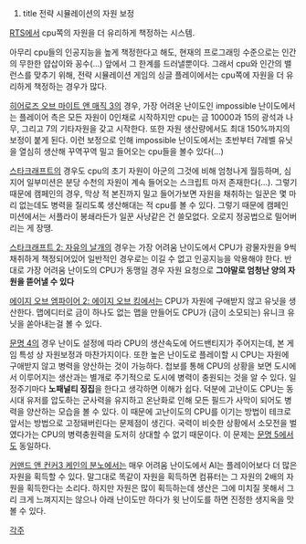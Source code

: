 #title 전략 시뮬레이션의 자원 보정

[[RTS]]에서 cpu쪽의 자원을 더 유리하게 책정하는 시스템. 

아무리 cpu들의 인공지능을 높게 책정한다고 해도, 현재의 프로그래밍 수준으로는 인간의 무한한 얍삽이와 꽁수(...) 앞에서 그 한계를 드러낼뿐이다. 그래서 cpu와 인간의 밸런스를 맞추기 위해, 전략 시뮬레이션 게임의 싱글 플레이에서는 cpu쪽에 자원을 더 유리하게 책정하는 경우가 많다. 

[[히어로즈 오브 마이트 앤 매직 3]]의 경우, 가장 어려운 난이도인 impossible 난이도에서는 플레이어 측은 모든 자원이 0인채로 시작하지만 cpu는 금 10000과 15의 광석과 나무, 그리고 7의 기타자원을 갖고 시작한다. 또한 자원 생산량에서도 최대 150%까지의 보정이 붙게 된다. 이런 보정으로 인해 impossible 난이도에서는 초반부터 7레벨 유닛을 열심히 생산해 꾸역꾸역 밀고 들어오는 cpu들을 볼수 있다(...) 

[[스타크래프트]]의 경우도 cpu의 초기 자원이 아군의 그것에 비해 엄청나게 월등하며, 심지어 일부미션은 분당 수천의 자원이 계속 들어오는 스크립트 마저 존재한다(...). 그렇기 때문에 캠페인의 경우, 막상 적 본진까지 밀고 들어가보면 자원을 채취하는 일꾼은 몇 마리 없는데도 병력을 질리도록 생산해대는 적 cpu를 볼 수 있다. 그렇기 때문에 캠페인 미션에서는 서플라이 봉쇄라든가 일꾼 사냥같은 건 쓸모없다. 오로지 정공법으로 밀어버리는 게 장땡. 

[[스타크래프트 2: 자유의 날개]]의 경우는 가장 어려움 난이도에서 CPU가 광물자원을 9씩 채취하게 책정되어있어 일반적인 경우로는 이길 수 없고 인공지능을 악용해야 한다. 반대로 가장 어려움 난이도의 CPU가 동맹일 경우 자원 요청으로 '''그야말로 엄청난 양의 자원을 뜯어낼 수 있다'''

[[에이지 오브 엠파이어 2: 에이지 오브 킹]]에서는 CPU가 자원에 구애받지 않고 유닛을 생산한다. 맵에디터로 금이 하나도 없는 맵을 만들어도 CPU가 (금이 소모되는) 유니크 유닛을 쏟아내는걸 볼 수 있다.

[[문명 4]]의 경우 난이도 설정에 따라 CPU의 생산속도에 어드밴티지가 주어지는데, 본 게임 특성 상 자원보정과 마찬가지이다. 또한 높은 난이도로 플레이할 시 CPU는 자원에 구애받지 않고 병력을 양산하는 것이 가능하다. 첩보를 통해 CPU의 상황을 보면 도시에서 이루어지는 생산과는 별개로 주기적으로 도시에 병력이 충원되는 것을 알 수 있다. 일정주기마다 '''노패널티 징집'''을 한다고 생각하면 이해가 쉽다. 덕분에 고난이도 CPU는 동시대 유저를 압도하는 군사력을 유지하고 온난화로 인해 모든 필드가 사막이 되어도 병력을 양산하는 모습을 볼 수 있다. 이 때문에 고난이도의 CPU를 이기는 방법이 테크로 앞서는 방법으로 고정돼버린다는 문제점이 생긴다. 국력이 비슷한 상황에서 소모전을 벌였다가는 CPU의 병력충원력을 도저히 상대할 수 없기 때문이다. 이 문제는 [[문명 5]]에서도 동일하다.

[[커맨드 앤 컨커3 케인의 분노]]에서는 매우 어려움 난이도에서 AI는 플레이어보다 더 많은 자원을 획득할 수 있다. 말그대로 똑같이 자원을 획득하면 컴퓨터는 그 자원의 2배의 자원을 획득한다는 소리다. 하지만 자원은 많이 획득하는데 생산은 그에 미치질 못해서 그리 크게 느껴지지는 않으나 아래 난이도만 하다가 윗 난이도를 하면 진정한 생지옥을 맛 볼 수 있다.

[[각주]]
